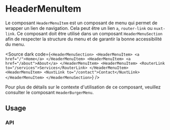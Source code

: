 
<Meta of={HeaderMenuItemStories} />

# HeaderMenuItem

Le composant `HeaderMenuItem` est un composant de menu qui permet de wrapper un lien de navigation. Cela peut être un lien `a`, `router-link` ou `nuxt-link`.
Ce composant doit être utilisé dans un composant `HeaderMenuSection` afin de respecter la structure du menu et de garantir la bonne accessibilité du menu.

<Source
  dark
  code={`
<HeaderMenuSection>
	<HeaderMenuItem>
		<a href="/">Home</a>
	</HeaderMenuItem>
	<HeaderMenuItem>
		<a href="/about">About</a>
	</HeaderMenuItem>
	<HeaderMenuItem>
		<RouterLink to="/services">Services</RouterLink>
	</HeaderMenuItem>
	<HeaderMenuItem>
		<NuxtLink to="/contact">Contact</NuxtLink>
	</HeaderMenuItem>
</HeaderMenuSection>
`}
/>

Pour plus de détails sur le contexte d'utilisation de ce composant, veuillez consulter le composant `HeaderBurgerMenu`.

## Usage

<Canvas of={HeaderMenuItemStories.Default} />

### API

<Controls of={HeaderMenuItemStories.Default} />
